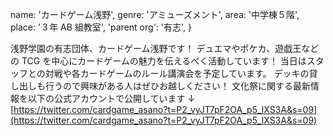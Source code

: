  name: 'カードゲーム浅野',
  genre: 'アミューズメント',
  area: '中学棟５階',
  place: '３年 AB 組教室',
  'parent org': '有志',
}

浅野学園の有志団体、カードゲーム浅野です！
デュエマやポケカ、遊戯王などの TCG を中心にカードゲームの魅力を伝えるべく活動しています！
当日はスタッフとの対戦や各カードゲームのルール講演会を予定しています。
デッキの貸し出しも行うので興味がある人はぜひお越しください！
文化祭に関する最新情報を以下の公式アカウントで公開しています ↓
[https://twitter.com/cardgame_asano?t=P2_vyJT7pF2OA_p5_lXS3A&s=09](https://twitter.com/cardgame_asano?t=P2_vyJT7pF2OA_p5_lXS3A&s=09)

